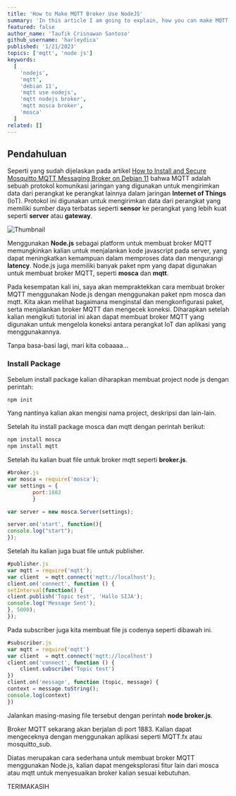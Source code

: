 ---
title: 'How to Make MQTT Broker Use NodeJS'
summary: 'In this article I am going to explain, how you can make MQTT Broker use NodeJS on Debian 11. How? read this article to the end😉'
featured: false
author_name: 'Taufik Crisnawan Santoso'
github_username: 'harleydica'
published: '1/21/2023'
topics: ['mqtt', 'node js']
keywords:
  [
    'nodejs',
    'mqtt',
    'debian 11',
    'mqtt use nodejs',
    'mqtt nodejs broker',
    'mqtt mosca broker',
    'mosca'
  ]
related: []
---

## Pendahuluan

Seperti yang sudah dijelaskan pada artikel [How to Install and Secure Mosquitto MQTT Messaging Broker on Debian 11](https://taufikcrisnawan.dev/blog/how-to-install-and-secure-the-mosquitto-mqtt-messaging-broker-on-debian-11) bahwa MQTT adalah sebuah protokol komunikasi jaringan yang digunakan untuk mengirimkan data dari perangkat ke perangkat lainnya dalam jaringan **Internet of Things** (IoT). Protokol ini digunakan untuk mengirimkan data dari perangkat yang memiliki sumber daya terbatas seperti **sensor** ke perangkat yang lebih kuat seperti **server** atau **gateway**.

![Thumbnail](https://ik.imagekit.io/taufik/blog/broker-nodejs/thumbnail.png 'Thumbnail')

Menggunakan **Node.js** sebagai platform untuk membuat broker MQTT memungkinkan kalian untuk menjalankan kode javascript pada server, yang dapat meningkatkan kemampuan dalam memproses data dan mengurangi **latency**. Node.js juga memiliki banyak paket npm yang dapat digunakan untuk membuat broker MQTT, seperti **mosca** dan **mqtt**.

Pada kesempatan kali ini, saya akan mempraktekkan cara membuat broker MQTT menggunakan Node.js dengan menggunakan paket npm mosca dan mqtt. Kita akan melihat bagaimana menginstal dan mengkonfigurasi paket, serta menjalankan broker MQTT dan mengecek koneksi. Diharapkan setelah kalian mengikuti tutorial ini akan dapat membuat broker MQTT yang digunakan untuk mengelola koneksi antara perangkat IoT dan aplikasi yang menggunakannya.

Tanpa basa-basi lagi, mari kita cobaaaa...

### Install Package

Sebelum install package kalian diharapkan membuat project node js dengan perintah:

```bash
npm init
```

Yang nantinya kalian akan mengisi nama project, deskripsi dan lain-lain.

Setelah itu install package mosca dan mqtt dengan perintah berikut:

```bash
npm install mosca
npm install mqtt
```

Setelah itu kalian buat file untuk broker mqtt seperti **broker.js**.

```js
#broker.js
var mosca = require('mosca');
var settings = {
		port:1883
		}

var server = new mosca.Server(settings);

server.on('start', function(){
console.log("start");
});
```

Setelah itu kalian juga buat file untuk publisher.

```js
#publisher.js
var mqtt = require('mqtt');
var client  = mqtt.connect('mqtt://localhost');
client.on('connect', function () {
setInterval(function() {
client.publish('Topic test', 'Hallo SIJA');
console.log('Message Sent');
}, 5000);
});
```

Pada subscriber juga kita membuat file js codenya seperti dibawah ini.

```js
#subscriber.js
var mqtt = require('mqtt')
var client  = mqtt.connect('mqtt://localhost')
client.on('connect', function () {
    client.subscribe('Topic test')
})
client.on('message', function (topic, message) {
context = message.toString();
console.log(context)
})
```

Jalankan masing-masing file tersebut dengan perintah **node broker.js**.

Broker MQTT sekarang akan berjalan di port 1883. Kalian dapat mengeceknya dengan menggunakan aplikasi seperti MQTT.fx atau mosquitto_sub.

Diatas merupakan cara sederhana untuk membuat broker MQTT menggunakan Node.js, kalian dapat mengeksplorasi fitur lain dari mosca atau mqtt untuk menyesuaikan broker kalian sesuai kebutuhan.

<Callout type='info' icon='👋'>
  TERIMAKASIH
</Callout>
